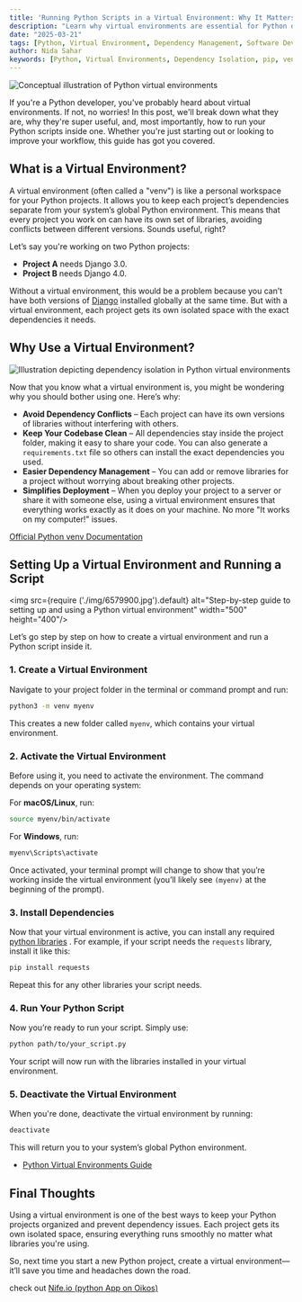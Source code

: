 ```yaml
---
title: 'Running Python Scripts in a Virtual Environment: Why It Matters and How to Do It'
description: "Learn why virtual environments are essential for Python development and how to create, activate, and manage them effectively. This guide walks you through the process step by step."
date: "2025-03-21"
tags: [Python, Virtual Environment, Dependency Management, Software Development, Python Workflow, Best Practices]
author: Nida Sahar
keywords: [Python, Virtual Environments, Dependency Isolation, pip, venv, Python Development, Best Practices]
---
```


  

![Conceptual illustration of Python virtual environments](https://raw.githubusercontent.com/nifetency/nife-blog-content/main/blog/img/52358.jpg)


If you're a Python developer, you've probably heard about virtual environments. If not, no worries! In this post, we'll break down what they are, why they're super useful, and, most importantly, how to run your Python scripts inside one. Whether you're just starting out or looking to improve your workflow, this guide has got you covered.  

## **What is a Virtual Environment?**  

A virtual environment (often called a "venv") is like a personal workspace for your Python projects. It allows you to keep each project’s dependencies separate from your system’s global Python environment. This means that every project you work on can have its own set of libraries, avoiding conflicts between different versions. Sounds useful, right?  

Let’s say you're working on two Python projects:  

- **Project A** needs Django 3.0.  
- **Project B** needs Django 4.0.  

Without a virtual environment, this would be a problem because you can’t have both versions of [Django](https://www.djangoproject.com/) installed globally at the same time. But with a virtual environment, each project gets its own isolated space with the exact dependencies it needs.  

## **Why Use a Virtual Environment?**
![Illustration depicting dependency isolation in Python virtual environments](https://raw.githubusercontent.com/nifetency/nife-blog-content/main/blog/img/4471284.jpg)


Now that you know what a virtual environment is, you might be wondering why you should bother using one. Here’s why:  

- **Avoid Dependency Conflicts** – Each project can have its own versions of libraries without interfering with others.  
- **Keep Your Codebase Clean** – All dependencies stay inside the project folder, making it easy to share your code. You can also generate a `requirements.txt` file so others can install the exact dependencies you used.  
- **Easier Dependency Management** – You can add or remove libraries for a project without worrying about breaking other projects.  
- **Simplifies Deployment** – When you deploy your project to a server or share it with someone else, using a virtual environment ensures that everything works exactly as it does on your machine. No more "It works on my computer!" issues.  

 [Official Python venv Documentation](https://docs.python.org/3/library/venv.html)

## **Setting Up a Virtual Environment and Running a Script**  
<img src={require ('./img/6579900.jpg').default} alt="Step-by-step guide to setting up and using a Python virtual environment" width="500" height="400"/>
<br/>

Let’s go step by step on how to create a virtual environment and run a Python script inside it.  

### **1. Create a Virtual Environment**  

Navigate to your project folder in the terminal or command prompt and run:  

```bash
python3 -m venv myenv
```  

This creates a new folder called `myenv`, which contains your virtual environment.  

### **2. Activate the Virtual Environment**  

Before using it, you need to activate the environment. The command depends on your operating system:  

For **macOS/Linux**, run:  
```bash
source myenv/bin/activate
```  

For **Windows**, run:  
```bash
myenv\Scripts\activate
```  

Once activated, your terminal prompt will change to show that you’re working inside the virtual environment (you’ll likely see `(myenv)` at the beginning of the prompt).  

### **3. Install Dependencies**  

Now that your virtual environment is active, you can install any required [python libraries](https://docs.python.org/3/library/index.html) . For example, if your script needs the `requests` library, install it like this:  

```bash
pip install requests
```  

Repeat this for any other libraries your script needs.  

### **4. Run Your Python Script**  

Now you’re ready to run your script. Simply use:  

```bash
python path/to/your_script.py
```  

Your script will now run with the libraries installed in your virtual environment.  

### **5. Deactivate the Virtual Environment**  

When you're done, deactivate the virtual environment by running:  

```bash
deactivate
```  

This will return you to your system’s global Python environment.  


- [Python Virtual Environments Guide](https://realpython.com/python-virtual-environments-a-primer/)  



  

## **Final Thoughts**  

Using a virtual environment is one of the best ways to keep your Python projects organized and prevent dependency issues. Each project gets its own isolated space, ensuring everything runs smoothly no matter what libraries you're using.  

So, next time you start a new Python project, create a virtual environment—it’ll save you time and headaches down the road.

 check out [Nife.io (python App on Oikos)](https://nife.io/deploy/python)
